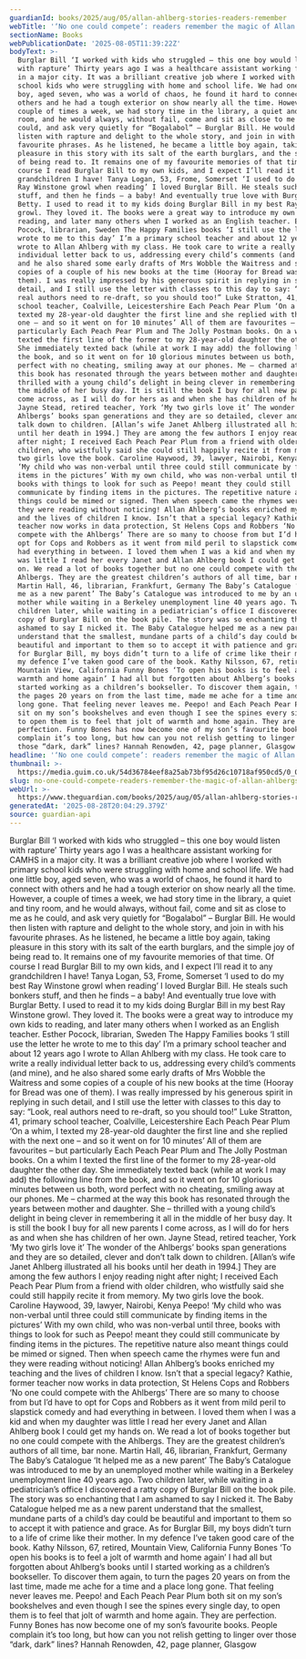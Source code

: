 ```yaml
---
guardianId: books/2025/aug/05/allan-ahlberg-stories-readers-remember
webTitle: '‘No one could compete’: readers remember the magic of Allan Ahlberg’s stories'
sectionName: Books
webPublicationDate: '2025-08-05T11:39:22Z'
bodyText: >-
  Burglar Bill ‘I worked with kids who struggled – this one boy would listen
  with rapture’ Thirty years ago I was a healthcare assistant working for CAMHS
  in a major city. It was a brilliant creative job where I worked with primary
  school kids who were struggling with home and school life. We had one little
  boy, aged seven, who was a world of chaos, he found it hard to connect with
  others and he had a tough exterior on show nearly all the time. However, a
  couple of times a week, we had story time in the library, a quiet and tiny
  room, and he would always, without fail, come and sit as close to me as he
  could, and ask very quietly for “Bogalabol” – Burglar Bill. He would then
  listen with rapture and delight to the whole story, and join in with his
  favourite phrases. As he listened, he became a little boy again, taking
  pleasure in this story with its salt of the earth burglars, and the simple joy
  of being read to. It remains one of my favourite memories of that time. Of
  course I read Burglar Bill to my own kids, and I expect I’ll read it to any
  grandchildren I have! Tanya Logan, 53, Frome, Somerset ‘I used to do my best
  Ray Winstone growl when reading’ I loved Burglar Bill. He steals such bonkers
  stuff, and then he finds – a baby! And eventually true love with Burglar
  Betty. I used to read it to my kids doing Burglar Bill in my best Ray Winstone
  growl. They loved it. The books were a great way to introduce my own kids to
  reading, and later many others when I worked as an English teacher. Esther
  Pocock, librarian, Sweden The Happy Families books ‘I still use the letter he
  wrote to me to this day’ I’m a primary school teacher and about 12 years ago I
  wrote to Allan Ahlberg with my class. He took care to write a really
  individual letter back to us, addressing every child’s comments (and mine),
  and he also shared some early drafts of Mrs Wobble the Waitress and some
  copies of a couple of his new books at the time (Hooray for Bread was one of
  them). I was really impressed by his generous spirit in replying in such
  detail, and I still use the letter with classes to this day to say: “Look,
  real authors need to re-draft, so you should too!” Luke Stratton, 41, primary
  school teacher, Coalville, Leicestershire Each Peach Pear Plum ‘On a whim, I
  texted my 28-year-old daughter the first line and she replied with the next
  one – and so it went on for 10 minutes’ All of them are favourites – but
  particularly Each Peach Pear Plum and The Jolly Postman books. On a whim I
  texted the first line of the former to my 28-year-old daughter the other day.
  She immediately texted back (while at work I may add) the following line from
  the book, and so it went on for 10 glorious minutes between us both, word
  perfect with no cheating, smiling away at our phones. Me – charmed at the way
  this book has resonated through the years between mother and daughter. She –
  thrilled with a young child’s delight in being clever in remembering it all in
  the middle of her busy day. It is still the book I buy for all new parents I
  come across, as I will do for hers as and when she has children of her own.
  Jayne Stead, retired teacher, York ‘My two girls love it’ The wonder of the
  Ahlbergs’ books span generations and they are so detailed, clever and don’t
  talk down to children. [Allan’s wife Janet Ahlberg illustrated all his books
  until her death in 1994.] They are among the few authors I enjoy reading night
  after night; I received Each Peach Pear Plum from a friend with older
  children, who wistfully said she could still happily recite it from memory. My
  two girls love the book. Caroline Haywood, 39, lawyer, Nairobi, Kenya Peepo!
  ‘My child who was non-verbal until three could still communicate by finding
  items in the pictures’ With my own child, who was non-verbal until three,
  books with things to look for such as Peepo! meant they could still
  communicate by finding items in the pictures. The repetitive nature also meant
  things could be mimed or signed. Then when speech came the rhymes were fun and
  they were reading without noticing! Allan Ahlberg’s books enriched my teaching
  and the lives of children I know. Isn’t that a special legacy? Kathie, former
  teacher now works in data protection, St Helens Cops and Robbers ‘No one could
  compete with the Ahlbergs’ There are so many to choose from but I’d have to
  opt for Cops and Robbers as it went from mild peril to slapstick comedy and
  had everything in between. I loved them when I was a kid and when my daughter
  was little I read her every Janet and Allan Ahlberg book I could get my hands
  on. We read a lot of books together but no one could compete with the
  Ahlbergs. They are the greatest children’s authors of all time, bar none.
  Martin Hall, 46, librarian, Frankfurt, Germany The Baby’s Catalogue ‘It helped
  me as a new parent’ The Baby’s Catalogue was introduced to me by an unemployed
  mother while waiting in a Berkeley unemployment line 40 years ago. Two
  children later, while waiting in a pediatrician’s office I discovered a ratty
  copy of Burglar Bill on the book pile. The story was so enchanting that I am
  ashamed to say I nicked it. The Baby Catalogue helped me as a new parent
  understand that the smallest, mundane parts of a child’s day could be
  beautiful and important to them so to accept it with patience and grace. As
  for Burglar Bill, my boys didn’t turn to a life of crime like their mother. In
  my defence I’ve taken good care of the book. Kathy Nilsson, 67, retired,
  Mountain View, California Funny Bones ‘To open his books is to feel a jolt of
  warmth and home again’ I had all but forgotten about Ahlberg’s books until I
  started working as a children’s bookseller. To discover them again, to turn
  the pages 20 years on from the last time, made me ache for a time and a place
  long gone. That feeling never leaves me. Peepo! and Each Peach Pear Plum both
  sit on my son’s bookshelves and even though I see the spines every single day,
  to open them is to feel that jolt of warmth and home again. They are
  perfection. Funny Bones has now become one of my son’s favourite books. People
  complain it’s too long, but how can you not relish getting to linger over
  those “dark, dark” lines? Hannah Renowden, 42, page planner, Glasgow
headline: '‘No one could compete’: readers remember the magic of Allan Ahlberg’s stories'
thumbnail: >-
  https://media.guim.co.uk/54d36784eef8a25ab73bf95d26c10718af950cd5/0_0_3885_3108/500.jpg
slug: no-one-could-compete-readers-remember-the-magic-of-allan-ahlbergs-stories
webUrl: >-
  https://www.theguardian.com/books/2025/aug/05/allan-ahlberg-stories-readers-remember
generatedAt: '2025-08-28T20:04:29.379Z'
source: guardian-api
---
```

Burglar Bill ‘I worked with kids who struggled – this one boy would listen with rapture’ Thirty years ago I was a healthcare assistant working for CAMHS in a major city. It was a brilliant creative job where I worked with primary school kids who were struggling with home and school life. We had one little boy, aged seven, who was a world of chaos, he found it hard to connect with others and he had a tough exterior on show nearly all the time. However, a couple of times a week, we had story time in the library, a quiet and tiny room, and he would always, without fail, come and sit as close to me as he could, and ask very quietly for “Bogalabol” – Burglar Bill. He would then listen with rapture and delight to the whole story, and join in with his favourite phrases. As he listened, he became a little boy again, taking pleasure in this story with its salt of the earth burglars, and the simple joy of being read to. It remains one of my favourite memories of that time. Of course I read Burglar Bill to my own kids, and I expect I’ll read it to any grandchildren I have! Tanya Logan, 53, Frome, Somerset ‘I used to do my best Ray Winstone growl when reading’ I loved Burglar Bill. He steals such bonkers stuff, and then he finds – a baby! And eventually true love with Burglar Betty. I used to read it to my kids doing Burglar Bill in my best Ray Winstone growl. They loved it. The books were a great way to introduce my own kids to reading, and later many others when I worked as an English teacher. Esther Pocock, librarian, Sweden The Happy Families books ‘I still use the letter he wrote to me to this day’ I’m a primary school teacher and about 12 years ago I wrote to Allan Ahlberg with my class. He took care to write a really individual letter back to us, addressing every child’s comments (and mine), and he also shared some early drafts of Mrs Wobble the Waitress and some copies of a couple of his new books at the time (Hooray for Bread was one of them). I was really impressed by his generous spirit in replying in such detail, and I still use the letter with classes to this day to say: “Look, real authors need to re-draft, so you should too!” Luke Stratton, 41, primary school teacher, Coalville, Leicestershire Each Peach Pear Plum ‘On a whim, I texted my 28-year-old daughter the first line and she replied with the next one – and so it went on for 10 minutes’ All of them are favourites – but particularly Each Peach Pear Plum and The Jolly Postman books. On a whim I texted the first line of the former to my 28-year-old daughter the other day. She immediately texted back (while at work I may add) the following line from the book, and so it went on for 10 glorious minutes between us both, word perfect with no cheating, smiling away at our phones. Me – charmed at the way this book has resonated through the years between mother and daughter. She – thrilled with a young child’s delight in being clever in remembering it all in the middle of her busy day. It is still the book I buy for all new parents I come across, as I will do for hers as and when she has children of her own. Jayne Stead, retired teacher, York ‘My two girls love it’ The wonder of the Ahlbergs’ books span generations and they are so detailed, clever and don’t talk down to children. [Allan’s wife Janet Ahlberg illustrated all his books until her death in 1994.] They are among the few authors I enjoy reading night after night; I received Each Peach Pear Plum from a friend with older children, who wistfully said she could still happily recite it from memory. My two girls love the book. Caroline Haywood, 39, lawyer, Nairobi, Kenya Peepo! ‘My child who was non-verbal until three could still communicate by finding items in the pictures’ With my own child, who was non-verbal until three, books with things to look for such as Peepo! meant they could still communicate by finding items in the pictures. The repetitive nature also meant things could be mimed or signed. Then when speech came the rhymes were fun and they were reading without noticing! Allan Ahlberg’s books enriched my teaching and the lives of children I know. Isn’t that a special legacy? Kathie, former teacher now works in data protection, St Helens Cops and Robbers ‘No one could compete with the Ahlbergs’ There are so many to choose from but I’d have to opt for Cops and Robbers as it went from mild peril to slapstick comedy and had everything in between. I loved them when I was a kid and when my daughter was little I read her every Janet and Allan Ahlberg book I could get my hands on. We read a lot of books together but no one could compete with the Ahlbergs. They are the greatest children’s authors of all time, bar none. Martin Hall, 46, librarian, Frankfurt, Germany The Baby’s Catalogue ‘It helped me as a new parent’ The Baby’s Catalogue was introduced to me by an unemployed mother while waiting in a Berkeley unemployment line 40 years ago. Two children later, while waiting in a pediatrician’s office I discovered a ratty copy of Burglar Bill on the book pile. The story was so enchanting that I am ashamed to say I nicked it. The Baby Catalogue helped me as a new parent understand that the smallest, mundane parts of a child’s day could be beautiful and important to them so to accept it with patience and grace. As for Burglar Bill, my boys didn’t turn to a life of crime like their mother. In my defence I’ve taken good care of the book. Kathy Nilsson, 67, retired, Mountain View, California Funny Bones ‘To open his books is to feel a jolt of warmth and home again’ I had all but forgotten about Ahlberg’s books until I started working as a children’s bookseller. To discover them again, to turn the pages 20 years on from the last time, made me ache for a time and a place long gone. That feeling never leaves me. Peepo! and Each Peach Pear Plum both sit on my son’s bookshelves and even though I see the spines every single day, to open them is to feel that jolt of warmth and home again. They are perfection. Funny Bones has now become one of my son’s favourite books. People complain it’s too long, but how can you not relish getting to linger over those “dark, dark” lines? Hannah Renowden, 42, page planner, Glasgow
